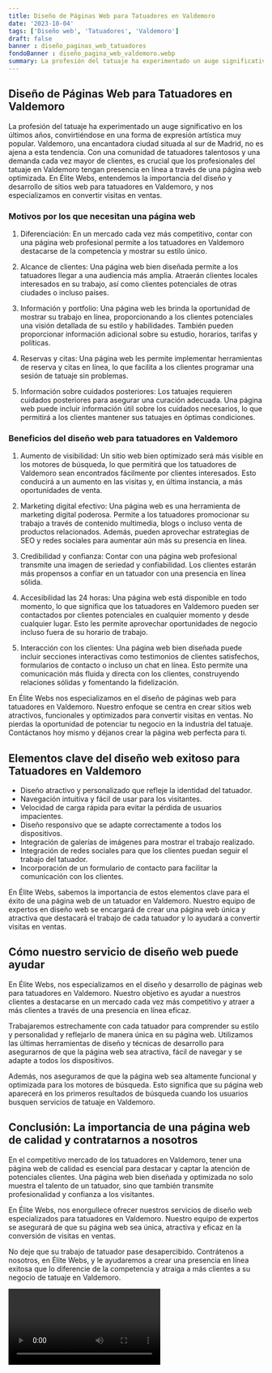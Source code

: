 ```yaml
---
title: Diseño de Páginas Web para Tatuadores en Valdemoro
date: '2023-10-04'
tags: ['Diseño web', 'Tatuadores', 'Valdemoro']
draft: false
banner : diseño_paginas_web_tatuadores
fondoBanner : diseño_pagina_web_valdemoro.webp
summary: La profesión del tatuaje ha experimentado un auge significativo en los últimos años, convirtiéndose en una forma de expresión artística muy popular. Valdemoro, una encantadora ciudad situada al sur de Madrid, no es ajena a esta tendencia. Con una comunidad de tatuadores talentosos y una demanda cada vez mayor de clientes, es crucial que los profesionales del tatuaje en Valdemoro tengan presencia en línea a través de una página web optimizada. En Élite Webs, entendemos la importancia del diseño y desarrollo de sitios web para tatuadores en Valdemoro, y nos especializamos en convertir visitas en ventas.
---
```


## Diseño de Páginas Web para Tatuadores en Valdemoro

La profesión del tatuaje ha experimentado un auge significativo en los últimos años, convirtiéndose en una forma de expresión artística muy popular. Valdemoro, una encantadora ciudad situada al sur de Madrid, no es ajena a esta tendencia. Con una comunidad de tatuadores talentosos y una demanda cada vez mayor de clientes, es crucial que los profesionales del tatuaje en Valdemoro tengan presencia en línea a través de una página web optimizada. En Élite Webs, entendemos la importancia del diseño y desarrollo de sitios web para tatuadores en Valdemoro, y nos especializamos en convertir visitas en ventas.

### Motivos por los que necesitan una página web

1. Diferenciación: En un mercado cada vez más competitivo, contar con una página web profesional permite a los tatuadores en Valdemoro destacarse de la competencia y mostrar su estilo único.

2. Alcance de clientes: Una página web bien diseñada permite a los tatuadores llegar a una audiencia más amplia. Atraerán clientes locales interesados en su trabajo, así como clientes potenciales de otras ciudades o incluso países.

3. Información y portfolio: Una página web les brinda la oportunidad de mostrar su trabajo en línea, proporcionando a los clientes potenciales una visión detallada de su estilo y habilidades. También pueden proporcionar información adicional sobre su estudio, horarios, tarifas y políticas.

4. Reservas y citas: Una página web les permite implementar herramientas de reserva y citas en línea, lo que facilita a los clientes programar una sesión de tatuaje sin problemas.

5. Información sobre cuidados posteriores: Los tatuajes requieren cuidados posteriores para asegurar una curación adecuada. Una página web puede incluir información útil sobre los cuidados necesarios, lo que permitirá a los clientes mantener sus tatuajes en óptimas condiciones.

### Beneficios del diseño web para tatuadores en Valdemoro

1. Aumento de visibilidad: Un sitio web bien optimizado será más visible en los motores de búsqueda, lo que permitirá que los tatuadores de Valdemoro sean encontrados fácilmente por clientes interesados. Esto conducirá a un aumento en las visitas y, en última instancia, a más oportunidades de venta.

2. Marketing digital efectivo: Una página web es una herramienta de marketing digital poderosa. Permite a los tatuadores promocionar su trabajo a través de contenido multimedia, blogs o incluso venta de productos relacionados. Además, pueden aprovechar estrategias de SEO y redes sociales para aumentar aún más su presencia en línea.

3. Credibilidad y confianza: Contar con una página web profesional transmite una imagen de seriedad y confiabilidad. Los clientes estarán más propensos a confiar en un tatuador con una presencia en línea sólida.

4. Accesibilidad las 24 horas: Una página web está disponible en todo momento, lo que significa que los tatuadores en Valdemoro pueden ser contactados por clientes potenciales en cualquier momento y desde cualquier lugar. Esto les permite aprovechar oportunidades de negocio incluso fuera de su horario de trabajo.

5. Interacción con los clientes: Una página web bien diseñada puede incluir secciones interactivas como testimonios de clientes satisfechos, formularios de contacto o incluso un chat en línea. Esto permite una comunicación más fluida y directa con los clientes, construyendo relaciones sólidas y fomentando la fidelización.

En Élite Webs nos especializamos en el diseño de páginas web para tatuadores en Valdemoro. Nuestro enfoque se centra en crear sitios web atractivos, funcionales y optimizados para convertir visitas en ventas. No pierdas la oportunidad de potenciar tu negocio en la industria del tatuaje. Contáctanos hoy mismo y déjanos crear la página web perfecta para ti.

<GifSeo />

<Cta />

## Elementos clave del diseño web exitoso para Tatuadores en Valdemoro

- Diseño atractivo y personalizado que refleje la identidad del tatuador.
- Navegación intuitiva y fácil de usar para los visitantes.
- Velocidad de carga rápida para evitar la pérdida de usuarios impacientes.
- Diseño responsivo que se adapte correctamente a todos los dispositivos.
- Integración de galerías de imágenes para mostrar el trabajo realizado.
- Integración de redes sociales para que los clientes puedan seguir el trabajo del tatuador.
- Incorporación de un formulario de contacto para facilitar la comunicación con los clientes.

En Élite Webs, sabemos la importancia de estos elementos clave para el éxito de una página web de un tatuador en Valdemoro. Nuestro equipo de expertos en diseño web se encargará de crear una página web única y atractiva que destacará el trabajo de cada tatuador y lo ayudará a convertir visitas en ventas.

## Cómo nuestro servicio de diseño web puede ayudar

En Élite Webs, nos especializamos en el diseño y desarrollo de páginas web para tatuadores en Valdemoro. Nuestro objetivo es ayudar a nuestros clientes a destacarse en un mercado cada vez más competitivo y atraer a más clientes a través de una presencia en línea eficaz.

Trabajaremos estrechamente con cada tatuador para comprender su estilo y personalidad y reflejarlo de manera única en su página web. Utilizamos las últimas herramientas de diseño y técnicas de desarrollo para asegurarnos de que la página web sea atractiva, fácil de navegar y se adapte a todos los dispositivos.

Además, nos aseguramos de que la página web sea altamente funcional y optimizada para los motores de búsqueda. Esto significa que su página web aparecerá en los primeros resultados de búsqueda cuando los usuarios busquen servicios de tatuaje en Valdemoro.

## Conclusión: La importancia de una página web de calidad y contratarnos a nosotros

En el competitivo mercado de los tatuadores en Valdemoro, tener una página web de calidad es esencial para destacar y captar la atención de potenciales clientes. Una página web bien diseñada y optimizada no solo muestra el talento de un tatuador, sino que también transmite profesionalidad y confianza a los visitantes.

En Élite Webs, nos enorgullece ofrecer nuestros servicios de diseño web especializados para tatuadores en Valdemoro. Nuestro equipo de expertos se asegurará de que su página web sea única, atractiva y eficaz en la conversión de visitas en ventas.

No deje que su trabajo de tatuador pase desapercibido. Contrátenos a nosotros, en Élite Webs, y le ayudaremos a crear una presencia en línea exitosa que lo diferencie de la competencia y atraiga a más clientes a su negocio de tatuaje en Valdemoro.

<Video />

<CtaBot job='Tatuadores' city='Valdemoro'/>

<Gmaps query='Valdemoro+españa+maps' />